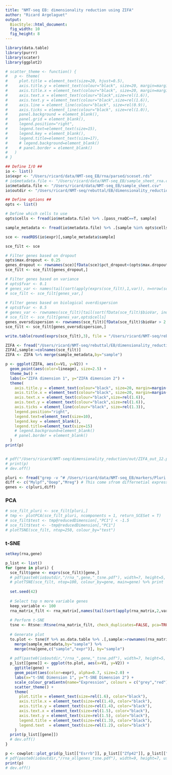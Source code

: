```yaml
---
title: "NMT-seq EB: dimensionality reduction using ZIFA"
author: "Ricard Argelaguet"
output: 
  BiocStyle::html_document: 
  fig_width: 10
  fig_height: 8
---
```

  
```r
library(data.table)
library(purrr)
library(scater)
library(ggplot2)
```

```r
# scatter_theme <- function() {
#   p <- theme(
#     plot.title = element_text(size=20, hjust=0.5),
#     axis.title.y = element_text(colour="black", size=20, margin=margin(0,15,0,0)),
#     axis.title.x = element_text(colour="black", size=20, margin=margin(15,0,0,0)),
#     axis.text.x = element_text(colour="black",size=rel(1.6)),
#     axis.text.y = element_text(colour="black",size=rel(1.6)),
#     axis.line = element_line(colour="black", size=rel(0.9)),
#     axis.ticks = element_line(colour="black", size=rel(1.0)),
#     panel.background = element_blank(),
#     panel.grid = element_blank(),
#     legend.position="right",
#     legend.text=element_text(size=15),
#     legend.key = element_blank(),
#     legend.title=element_text(size=17),
#     # legend.background=element_blank()
#     # panel.border = element_blank()
#   )
# }
```


```r

## Define I/O ##
io <- list()
io$expr <- "/Users/ricard/data/NMT-seq_EB/rna/parsed/sceset.rds"
# io$metadata.file <- "/Users/ricard/data/NMT-seq_EB/sample_sheet_rna.csv"
io$metadata.file <- "/Users/ricard/data/NMT-seq_EB/sample_sheet.csv"
io$outdir <- "/Users/ricard/NMT-seq/rebuttal/EB/dimensionality_reduction/out"

## Define options ##
opts <- list()

# Define which cells to use
opts$cells <- fread(io$metadata.file) %>% .[pass_rnaQC==T, sample]
```

<!-- Load sample metadata -->
```r
sample_metadata <- fread(io$metadata.file) %>% .[sample %in% opts$cells] %>% .[,c("sample","lineage")]
```

<!-- Load expression data -->
```r
sce <- readRDS(io$expr)[,sample_metadata$sample]
```

<!-- Filter the expression data -->
```r
sce_filt <- sce

# Filter genes based on dropout
opts$max.dropout <- 0.25
genes_dropout <- rownames(sce)[fData(sce)$pct_dropout<(opts$max.dropout*100)]
sce_filt <- sce_filt[genes_dropout,]

# Filter genes based on variance
# opts$fvar <- 0.1
# genes_var <- names(tail(sort(apply(exprs(sce_filt),1,var)), n=nrow(sce_filt)*opts$fvar))
# sce_filt <- sce_filt[genes_var,]
 
# Filter genes based on biological overdispersion
# opts$fvar <- 0.5
# genes_var <- rownames(sce_filt)[tail(sort(fData(sce_filt)$bioVar, index.return=TRUE)$ix, n=nrow(sce_filt)*opts$fvar)]
# sce_filt <- sce_filt[genes_var,opts$cells]
genes_oversdispersion <- rownames(sce_filt)[fData(sce_filt)$bioVar > 2.5]
sce_filt <- sce_filt[genes_oversdispersion,]

```

<!-- Save expression matrix and run ZIFA using Python -->
```r
write.table(round(exprs(sce_filt),3), file = "/Users/ricard/NMT-seq/rebuttal/EB/dimensionality_reduction/out/expr.csv", quote = F, sep = ",", row.names = TRUE, col.names = TRUE)
```

<!-- Load ZIFA results -->
```r
ZIFA <- fread("/Users/ricard/NMT-seq/rebuttal/EB/dimensionality_reduction/out/ZIFA.txt")
ZIFA[,sample:=colnames(sce_filt)] 
ZIFA <- ZIFA %>% merge(sample_metadata,by="sample")

p <- ggplot(ZIFA, aes(x=V1, y=V2)) +
  geom_point(aes(color=lineage), size=2.5) +
  theme_bw() + 
  labs(x="ZIFA dimension 1", y="ZIFA dimension 2") +
  theme(
    axis.title.y = element_text(colour="black", size=20, margin=margin(0,5,0,0)),
    axis.title.x = element_text(colour="black", size=20, margin=margin(5,0,0,0)),
    axis.text.x = element_text(colour="black",size=rel(1.6)),
    axis.text.y = element_text(colour="black",size=rel(1.6)),
    axis.ticks = element_line(colour="black", size=rel(1.3)),
    legend.position="right",
    legend.text=element_text(size=10),
    legend.key = element_blank(),
    legend.title=element_text(size=15)
    # legend.background=element_blank()
    # panel.border = element_blank()
  )
print(p)


# pdf("/Users/ricard/NMT-seq/dimensionality_reduction/out/ZIFA_out_12.pdf", width = 9, height = 6.5, useDingbats = F)
# print(p)
# dev.off()

```

<!-- Plot dimensionality reduction and color by expression of marker genes -->
```r
pluri <- fread("grep -v ^# /Users/ricard/data/NMT-seq_EB/markers/Pluri.tsv", header=F) %>% setnames(c("ens_id","gene")) %>% .[["gene"]]
diff <- c("Mylpf","Ooep","Mreg") # This come sfrom differnetial expression analysis
genes <- c(pluri,diff)
```
### PCA
```r
# sce_filt_pluri <- sce_filt[pluri,]
# tmp <- plotPCA(sce_filt_pluri, ncomponents = 1, return_SCESet = T)
# sce_filt$test <- tmp@reducedDimension[,"PC1"] < -1.5
# sce_filt$test <- -tmp@reducedDimension[,"PC1"] 
# plotTSNE(sce_filt, ntop=250, colour_by="test")
```
### t-SNE
```r

setkey(rna,gene)

p_list <- list()
for (gene in pluri) {
  sce_filt$gene <- exprs(sce_filt)[gene,]
  # pdf(paste0(io$outdir,"/rna_",gene,"_tsne.pdf"), width=7, height=5, useDingbats = F)
  # plotTSNE(sce_filt, ntop=100, colour_by=gene, main=gene) %>% print
  
  set.seed(42)
  
  # Select top n more variable genes
  keep_variable <- 100
  rna_matrix_filt <- rna_matrix[,names(tail(sort(apply(rna_matrix,2,var)), n=keep_variable))]
  
  # Perform t-SNE
  tsne <- Rtsne::Rtsne(rna_matrix_filt, check_duplicates=FALSE, pca=TRUE, theta=0.5, dims=2, perplexity = floor(nrow(rna_matrix_filt)/5))
  
  # Generate plot
  to.plot <- tsne$Y %>% as.data.table %>% .[,sample:=rownames(rna_matrix_filt)] %>%
    merge(sample_metadata,by="sample") %>%
    merge(rna[gene,c("sample","expr")], by="sample")
  
  # pdf(paste0(io$outdir,"/rna_",gene,"_tsne.pdf"), width=7, height=5, useDingbats = F)
  p_list[[gene]] <- ggplot(to.plot, aes(x=V1, y=V2)) +
    ggtitle(gene) +
    geom_point(aes(color=expr), alpha=0.7, size=2.0) +
    labs(x="t-SNE Dimension 1", y="t-SNE Dimension 2") +
    scale_colour_gradientn(name="Expression", colours = c("grey","red")) +
    scatter_theme() +
    theme(
      plot.title = element_text(size=rel(1.6), color="black"),
      axis.title.x = element_text(size=rel(1.4), color="black"),
      axis.title.y = element_text(size=rel(1.4), color="black"),
      axis.text.x = element_text(size=rel(1.5), color="black"),
      axis.text.y = element_text(size=rel(1.5), color="black"),
      legend.title = element_text(size=rel(1.3), color="black"),
      legend.text  = element_text(size=rel(1.2), color="black")
    )
  print(p_list[[gene]])
  # dev.off()
}

p <- cowplot::plot_grid(p_list[["Esrrb"]], p_list[["Zfp42"]], p_list[["Mreg"]], p_list[["Mylpf"]], ncol=2, nrow=2)
# pdf(paste0(io$outdir,"/rna_allgenes_tsne.pdf"), width=9, height=7, useDingbats = F)
print(p)
# dev.off()
```
